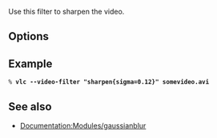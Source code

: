 {{Module|name=sharpen|type=Video filter|first_version=0.9.0|description=sharpening video filter}}

Use this filter to sharpen the video.

== Options ==
{{Option
|name=sharpen-sigma
|value=float
|default=0.05
|description=Sharpen strength (0. to 2.)
}}

== Example ==
 % '''vlc --video-filter "sharpen{sigma=0.12}" somevideo.avi'''

== See also ==
* [[Documentation:Modules/gaussianblur]]

{{Documentation footer}}